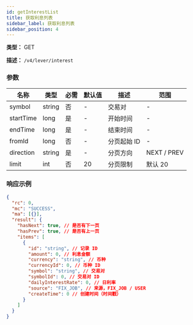 ```yaml
---
id: getInterestList
title: 获取利息列表
sidebar_label: 获取利息列表
sidebar_position: 4
---
```


**类型：** GET

**描述：** `/v4/lever/interest`

### 参数

| 名称      | 类型   | 必需 | 默认值 | 描述         | 范围        |
| --------- | ------ | ---- | ------ | ------------ | ----------- |
| symbol    | string | 否   | -      | 交易对       | -           |
| startTime | long   | 是   | -      | 开始时间     | -           |
| endTime   | long   | 是   | -      | 结束时间     | -           |
| fromId    | long   | 否   | -      | 分页起始 ID  | -           |
| direction | string | 是   | -      | 分页方向     | NEXT / PREV |
| limit     | int    | 否   | 20     | 分页限制     | 默认 20     |

### 响应示例

```json title="Response"
{
  "rc": 0,
  "mc": "SUCCESS",
  "ma": [{}],
  "result": {
    "hasNext": true, // 是否有下一页
    "hasPrev": true, // 是否有上一页
    "items": [
      {
        "id": "string", // 记录 ID
        "amount": 0, // 利息金额
        "currency": "string", // 币种
        "currencyId": 0, // 币种 ID
        "symbol": "string", // 交易对
        "symbolId": 0, // 交易对 ID
        "dailyInterestRate": 0, // 日利率
        "source": "FIX_JOB", // 来源，FIX_JOB / USER
        "createTime": 0 // 创建时间（时间戳）
      }
    ]
  }
}
```